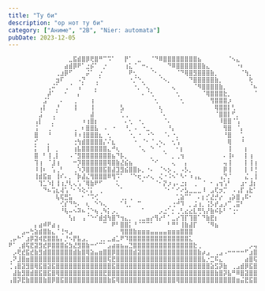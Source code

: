 ```yaml
---
title: "Ту би"
description: "ор нот ту би"
category: ["Аниме", "2B", "Nier: automata"]
pubDate: 2023-12-05
---
```



```
⠀⠀⠀⠀⠀⠀⠀⠀⠀⠀⠀⠀⠀⠀⣀⣯⣾⣿⡿⢟⣿⠛⠉⠩⠁⠀⠀⡟⠁⠀⣀⠀⠀⠈⠙⠿⣿⣿⣿⣿⣿⣿⣿⣿⣦⠀⠀⠀⠀⠀⠀⠈⠢⣄⠀⠀⠀⠀⠀⠀⠀⠀⠀⠀⠀
⠀⠀⠀⠀⠀⠀⠀⠀⠀⠀⠀⠀⠀⣴⣾⡿⠟⠁⣐⡮⠁⠀⡐⠀⠀⠀⠀⢰⣅⠈⠀⠒⠄⡀⠀⠀⠀⠙⠿⣿⣿⣿⣿⣿⣿⣷⣄⠀⠀⠀⠀⠀⠀⠐⠆⠀⠀⠀⠀⠀⠀⠀⠀⠀⠀
⠀⠀⠀⠀⠀⠀⠀⠀⠀⠀⠀⢀⣰⡿⠋⠀⠀⠀⡬⠁⠀⡐⠀⠀⠀⠀⠀⠀⠟⢂⠀⠀⠀⠈⠂⡀⠀⠀⠀⠈⠙⢿⣿⣻⣿⣿⣿⣷⡀⠀⠀⠀⠀⠀⠈⢳⡀⠀⠀⠀⠀⠀⠀⠀⠀
⠀⠀⠀⠀⠀⠀⠀⠀⠀⠀⠀⣲⠏⠀⠀⠀⠠⡙⠀⠀⢀⠁⠀⠀⠀⠀⠀⠀⠐⡈⠑⡀⠀⠀⠀⠈⠢⡀⠀⠀⠀⠀⠙⣿⣿⣿⣿⣿⣷⡀⠀⠀⠀⠀⠀⠀⢗⠀⠀⠀⠀⠀⠀⠀⠀
⠀⠀⠀⠀⠀⠀⠀⠀⠀⢀⠬⠁⠀⢀⠈⠀⢠⠁⠀⠀⡈⠀⠀⠀⠀⠀⠀⠀⠀⠐⡀⠈⢄⠀⠀⠀⠀⠀⢄⠀⠀⠀⠀⠈⠻⣿⣿⣿⣿⣷⡀⠀⠀⠀⠀⠀⠈⠦⠀⠀⠀⠀⠀⠀⠀
⠀⠀⠀⠀⠀⠀⠀⠀⠀⡼⠁⠀⠀⠂⠀⠀⡄⠀⠀⠀⠁⠀⠀⠀⠀⠀⠀⠀⠀⠀⠀⠄⠈⢂⠀⠀⠀⠀⠀⢂⠀⠀⠀⠀⠀⠈⢿⣿⣿⣿⣗⡀⠀⠀⠀⠀⠀⠈⣇⠀⠀⠀⠀⠀⠀
⠀⠀⠀⠀⠀⠀⠀⠀⣨⠁⠀⠀⠄⠀⠀⢀⠀⠀⠀⢰⠀⠀⠀⠀⠀⠀⠀⠀⠀⠀⠀⠀⠀⠀⢂⠀⠀⠀⠀⠀⢂⠀⠀⠀⠀⠀⠀⢻⣿⣿⣿⡰⠀⠀⠀⠀⠀⠀⢩⠀⠀⠀⠀⠀⠀
⠀⠀⠀⠀⠀⠀⠀⢠⡇⠀⠀⡘⠀⠀⠀⢸⠀⠀⠀⢸⠀⠀⠀⠀⠀⠀⣣⠀⠀⠀⠀⠀⠀⠀⠀⢆⠀⠀⠀⠀⠀⠀⠀⠀⠀⠀⠀⠀⢿⣿⣿⡇⢃⠀⠀⠀⠀⠀⠸⢆⠀⠀⠀⠀⠀
⠀⠀⠀⠀⠀⠀⠀⣨⠀⠀⢀⠁⠀⠀⠀⠀⠀⠀⠀⣼⠀⠀⠀⠀⠀⠀⢁⢀⠀⠀⠀⠀⠀⠀⠀⠈⠄⠀⠀⠀⠀⠀⠀⠀⠀⠀⠀⠀⠈⣿⣿⡇⠋⡀⠀⠀⠀⠀⠀⣏⠀⠀⠀⠀⠀
⠀⠀⠀⠀⠀⠀⢠⡇⠀⠀⡈⠀⠀⠀⠀⠀⠀⠰⢰⣿⡆⠀⠀⠀⠀⠀⠀⠄⢂⠀⠐⡀⠀⠀⠀⠀⠈⠄⠀⠀⠀⠀⠀⠀⠀⠀⠀⠀⠀⠸⣿⣿⠈⢡⠀⠀⠀⠀⠀⢸⠀⠀⠀⠀⠀
⠀⠀⠀⠀⠀⠀⢨⠀⠀⢀⠁⠀⠀⠀⠀⢀⠀⠆⣿⣿⣧⠀⠠⠀⠐⠀⠀⠘⡀⠠⠀⠐⣀⠀⠀⠀⠀⠘⡄⠀⠀⠀⠀⠀⠀⠀⠀⠀⠀⠀⢻⣿⠀⠈⡄⠀⠀⠀⠀⠘⠆⠀⠀⠀⠀
⠀⠀⠀⠀⠀⠀⣿⠀⠀⠘⠀⠀⠀⠀⠀⠸⠰⢸⣿⣿⣿⣆⠀⢂⠀⠀⠀⠀⠐⡀⠐⠀⠐⠑⠀⠀⠈⠄⠐⡀⠀⠀⠀⠀⠀⠀⠀⠀⠀⠀⠘⣿⠀⠀⢁⠀⠀⠀⠀⠀⡆⠀⠀⠀⠀
⠀⠀⠀⠀⠀⠀⡊⠀⠀⡀⠀⠀⠀⠀⠀⢐⢳⣾⣿⣿⣿⣿⡌⠌⣆⠀⠀⠀⠀⠐⠀⠈⠂⠈⢀⠢⡀⠀⢂⢡⠀⠀⠀⠀⠀⠀⠀⠀⠀⠀⠀⢿⠀⠀⠘⠀⠀⠀⠀⠀⠣⠀⠀⠀⠀
⠀⠀⠀⠀⠀⠀⡅⠀⠀⡇⠀⡀⠀⠀⠀⢰⣧⣿⣿⣿⣿⣿⣿⣄⠚⢆⠀⠀⠀⠀⠈⢄⠀⠑⠀⠁⡀⠀⠀⠂⡆⠀⠀⠀⠀⠀⠀⠀⠀⠀⠀⢸⠀⠀⠀⡆⠀⠀⡆⡆⡔⠄⠀⠀⠀
⠀⠀⠀⠀⠀⠀⣿⠀⠃⢸⢀⡇⠀⠀⠠⠈⣻⣿⣿⣿⣿⣿⣿⣿⣦⠙⡧⡀⠀⠀⠀⠀⠀⡀⠀⠀⠈⠀⡀⢀⢲⠀⠀⠀⠀⠀⠀⠀⠀⠀⠄⢸⠆⠀⠀⡇⢰⠀⢳⠁⢷⠗⡀⠀⠀
⠀⠀⠀⠀⠀⠀⢹⢰⠀⠈⣸⢰⠀⠀⠀⠒⡹⣿⣿⣿⣿⣿⣿⢿⣿⣷⣜⣮⣦⠀⠀⠀⠀⠈⠊⠀⠀⠀⢄⠀⠀⡄⠀⠀⠀⠀⠀⠀⠀⠀⢤⢸⠀⠀⠀⡇⢸⢰⣾⢠⠆⠁⠀⠀⠀
⠀⠀⠀⠀⠀⠀⠸⢸⠆⠀⢡⢀⠃⠀⠀⢀⠱⡹⣿⣿⣿⣿⣯⣿⣼⣹⣻⣮⣿⣿⡦⡀⠐⠄⠀⠈⠢⡢⢀⠀⠠⡣⡀⠀⠀⠀⠀⠀⠀⠀⡿⢸⠀⠀⠀⡇⠸⢘⠙⣾⠀⠀⠀⠀⠀
⠀⠀⠀⠀⠀⠀⢸⣾⣯⣶⠀⢸⠎⠄⡀⠈⡷⣼⣌⢻⣿⣿⣿⠿⢻⠩⠁⠀⠈⠑⢖⠠⠔⢄⠀⢌⠐⠨⠢⠁⠣⠂⠰⢠⣄⠀⠀⠀⠀⢠⡙⡈⠀⠀⠀⣌⢀⢸⠀⠏⠀⠀⠀⠀⠀
⠀⠀⠀⠀⠀⠀⠀⢹⣁⠱⡇⢸⢰⡘⢇⢄⢡⠈⢿⣷⠟⠋⠀⠀⠀⢅⠀⠀⠀⠀⠀⠁⠀⠀⠈⠂⡝⡰⢠⠄⣐⡆⠀⢀⠀⠈⠀⠂⢠⢲⢡⠃⠀⠀⣰⠂⣸⡆⠘⠃⠀⠀⠀⠀⠀
⠀⠀⠀⠀⠀⠀⠀⠀⠙⠦⢩⣆⢼⢡⠈⠂⠱⢕⠌⡅⠀⢀⠀⠀⠀⠀⠁⠀⠀⠀⠀⠀⠀⠀⠀⠀⠈⠂⠁⠊⠔⣣⣀⣀⣀⠸⠀⣠⢏⡲⡉⠀⠠⢠⡏⢠⣗⠁⠀⠀⠀⠀⠀⠀⠀
⠀⠀⠀⠀⠀⠀⠀⠀⠀⠀⠀⢧⢯⣛⣥⠀⠀⠂⠈⠩⢊⠀⠀⠀⠀⠀⢀⡀⢀⠀⠀⠀⠀⠀⠀⠀⠀⠀⠀⢁⣵⠉⠁⠀⠄⡆⡊⣜⡚⡔⠀⢠⡵⣿⢠⠯⠂⠀⠀⠀⠀⠀⠀⠀⠀
⠀⠀⠀⠀⠀⠀⠀⠀⠀⠀⠀⠀⢊⡎⠙⢓⠄⠀⢆⠀⠑⠱⢄⠀⠀⠀⠁⢃⡀⠀⠉⠀⠀⠀⠀⠀⠀⢀⢐⠚⠹⠀⡀⣨⢰⡀⢨⡣⡞⣠⡰⠉⢀⣭⠃⠀⠀⠀⠀⠀⠀⠀⠀⠀⠀
⠀⠀⠀⠀⠀⠀⠀⠀⠀⠀⠀⠀⠘⢧⠤⠢⠽⠦⢈⠑⢦⢀⠳⡅⡠⡀⠀⠀⠀⠀⠀⠁⠀⠀⠀⡠⣐⠁⡂⢀⢃⣔⣔⣇⢛⢣⡜⣷⠮⡧⠃⠈⢐⠂⠀⠀⠀⠀⠀⠀⠀⠀⠀⠀⠀
⠀⠀⠀⠀⠀⠀⠀⠀⠀⠀⠀⠀⠀⠀⢣⡆⠀⢠⠈⠑⠊⣾⣺⢳⣿⠙⢲⣄⡀⠀⢀⣀⣤⡔⢻⡔⠃⠁⣀⡔⢹⡏⢹⣿⠁⠙⣷⣟⡆⠀⠀⠀⠀⠀⠀⠀⠀⠀⠀⠀⠀⠀⠀⠀⠀
⠀⠀⠀⠀⠀⠀⡄⣴⠾⠟⣴⢠⠀⠀⠀⠀⠀⠀⠀⠀⠀⠀⠉⠀⠟⠃⣿⣿⡅⠘⠈⠉⠉⠁⠀⠀⠀⠃⠛⠃⢸⣷⣼⡏⠀⠀⠈⠻⣦⠀⠀⠀⠀⠀⠀⠀⠀⠀⠀⠀⠀⠀⠀⠀⠀
⠀⠀⠀⣠⠤⢓⣵⣾⣿⣷⣄⠈⢘⠲⣠⠀⠀⠀⠀⠀⠀⠀⠀⠀⠀⠀⢻⣿⣿⣷⣶⣶⣶⣤⣤⣤⣤⣶⣶⣶⣿⣿⣿⠀⠀⠀⠀⠀⠀⠀⠀⠀⠀⠀⠀⠀⠀⠀⠀⠀⠀⠀⠀⠀⠀
⢀⡤⠓⠁⣰⡿⣽⢾⣟⣿⣿⣧⡄⡘⠢⡟⣧⣠⡀⠀⠀⢀⡀⣀⣴⣁⠟⠹⣿⣿⣿⣿⣿⣿⣿⣿⣿⣿⣿⣿⣿⣿⣅⠀⠀⠀⠀⠀⠀⠀⠀⠀⠀⠀⠀⠀⠀⠀⠀⠀⠀⠀⠀⠀⠀
⠟⠁⢀⣾⢯⣟⣽⣻⣞⡿⣿⣿⣿⣮⣳⣜⣻⣿⣷⠒⠊⠉⠁⣠⣴⣶⣦⣤⣙⣿⣿⣿⣿⣿⣿⣿⣿⣿⣿⣿⣿⣿⣿⣗⢀⠀⠀⠀⠀⠀⠀⠀⠀⠀⠀⠀⡠⢤⣤⣠⠀⠀⠀⠀⠀
⠀⡠⢟⣞⣯⣞⣷⣻⣾⣿⣿⣿⣿⣿⣿⣾⣷⣿⢿⣵⣤⣶⣿⣿⡿⣿⣿⣿⣿⣾⣽⣿⣿⣿⣿⣿⣿⣿⣿⣿⣿⣿⣿⣿⣷⡴⣠⠀⢀⣠⠠⠒⠒⠒⠒⠋⣰⣿⡿⣿⣷⣴⠀⠀⠀
⢀⠝⣸⣿⣶⣿⣿⣿⣿⣿⣿⣿⣿⣿⣿⣿⣿⣿⣿⣿⣿⣿⣿⢯⣟⣿⣿⣿⣿⣿⣿⣿⣿⣿⣿⣿⣿⣿⣿⣿⣿⣿⣿⣿⣿⣧⡐⣉⠯⣄⠀⠀⠀⠀⠀⣴⣿⢯⣿⢷⣿⣿⣷⡂⠀
⢈⢠⣿⣽⣻⣿⢿⣯⣿⣽⣯⣿⣿⣿⣿⣿⣿⣿⣿⣿⣿⣿⣿⣿⣯⣿⣿⣿⣿⣿⣿⣿⣿⣿⣿⣿⣿⣿⣿⣿⣿⣿⣿⣿⣿⣿⣿⣵⣫⡽⣷⠀⢀⣠⣾⡿⣯⣿⣾⣿⣿⣟⣿⣿⡄
⠀⣼⣷⣻⣿⣾⣿⣯⣿⣯⣿⢿⣿⣿⣿⣿⣿⣿⣿⣿⣿⣿⣟⣿⣿⣿⣿⣿⣿⣿⣿⣿⣿⣿⣿⣿⣿⣿⣿⣿⣿⣿⣿⣿⣿⣿⣿⣿⣷⣿⡽⣧⠛⠿⣿⣽⣿⣿⣿⣿⣿⣿⣿⣿⣿
⢠⣿⡽⣟⣷⣿⣿⣿⣷⣿⡿⣿⣯⣿⣿⣿⣿⣿⣿⣿⣿⣿⣿⣷⣯⢿⣿⣿⣿⣿⣿⣿⣿⣿⣿⣿⣿⣿⣿⢿⣿⣿⣿⣿⣿⣿⣿⣿⣿⣿⣿⣿⣿⣶⣬⣟⣯⣿⣿⣿⣿⣿⣿⣿⣿
```